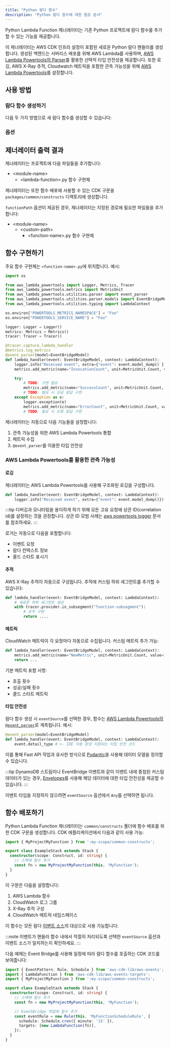 ```yaml
---
title: "Python 람다 함수"
description: "Python 람다 함수에 대한 참조 문서"
---
```





Python Lambda Function 제너레이터는 기존 Python 프로젝트에 람다 함수를 추가할 수 있는 기능을 제공합니다.

이 제너레이터는 AWS CDK 인프라 설정이 포함된 새로운 Python 람다 핸들러를 생성합니다. 생성된 백엔드는 서버리스 배포를 위해 AWS Lambda를 사용하며, [AWS Lambda Powertools의 Parser](https://docs.powertools.aws.dev/lambda/python/latest/utilities/parser/)를 활용한 선택적 타입 안전성을 제공합니다. 또한 로깅, AWS X-Ray 추적, Cloudwatch 메트릭을 포함한 관측 가능성을 위해 [AWS Lambda Powertools](https://docs.powertools.aws.dev/lambda/python/latest/)를 설정합니다.

## 사용 방법

### 람다 함수 생성하기

다음 두 가지 방법으로 새 람다 함수를 생성할 수 있습니다:

<RunGenerator generator="py#lambda-function" />

### 옵션

<GeneratorParameters schema={schema} />

## 제너레이터 출력 결과

제너레이터는 프로젝트에 다음 파일들을 추가합니다:

<FileTree>

- \<module-name>
  - \<lambda-function>.py 함수 구현체

</FileTree>

제너레이터는 또한 함수 배포에 사용할 수 있는 CDK 구문을 `packages/common/constructs` 디렉토리에 생성합니다.

`functionPath` 옵션이 제공된 경우, 제너레이터는 지정된 경로에 필요한 파일들을 추가합니다:

<FileTree>

- \<module-name>
  - \<custom-path>
    - \<function-name>.py 함수 구현체

</FileTree>

## 함수 구현하기

주요 함수 구현체는 `<function-name>.py`에 위치합니다. 예시:

```python
import os

from aws_lambda_powertools import Logger, Metrics, Tracer
from aws_lambda_powertools.metrics import MetricUnit
from aws_lambda_powertools.utilities.parser import event_parser
from aws_lambda_powertools.utilities.parser.models import EventBridgeModel
from aws_lambda_powertools.utilities.typing import LambdaContext

os.environ["POWERTOOLS_METRICS_NAMESPACE"] = "Foo"
os.environ["POWERTOOLS_SERVICE_NAME"] = "Foo"

logger: Logger = Logger()
metrics: Metrics = Metrics()
tracer: Tracer = Tracer()

@tracer.capture_lambda_handler
@metrics.log_metrics
@event_parser(model=EventBridgeModel)
def lambda_handler(event: EventBridgeModel, context: LambdaContext):
    logger.info("Received event", extra={"event": event.model_dump() })
    metrics.add_metric(name="InvocationCount", unit=MetricUnit.Count, value=1)

    try:
        # TODO: 구현 필요
        metrics.add_metric(name="SuccessCount", unit=MetricUnit.Count, value=1)
        # TODO: 필요 시 성공 응답 구현
    except Exception as e:
        logger.exception(e)
        metrics.add_metric(name="ErrorCount", unit=MetricUnit.Count, value=1)
        # TODO: 필요 시 오류 응답 구현
```

제너레이터는 자동으로 다음 기능들을 설정합니다:

1. 관측 가능성을 위한 AWS Lambda Powertools 통합
2. 메트릭 수집
3. `@event_parser`를 이용한 타입 안전성

### AWS Lambda Powertools를 활용한 관측 가능성

#### 로깅

제너레이터는 AWS Lambda Powertools를 사용해 구조화된 로깅을 구성합니다.

```python
def lambda_handler(event: EventBridgeModel, context: LambdaContext):
    logger.info("Received event", extra={"event": event.model_dump()})
```

:::tip
디버깅과 모니터링을 용이하게 하기 위해 모든 고유 요청에 상관 ID(correlation id)를 설정하는 것을 권장합니다. 상관 ID 모범 사례는 [aws powertools logger](https://docs.powertools.aws.dev/lambda/python/2.22.0/core/logger/#setting-a-correlation-id) 문서를 참조하세요.
:::

로거는 자동으로 다음을 포함합니다:
- 이벤트 요청
- 람다 컨텍스트 정보
- 콜드 스타트 표시기

#### 추적

AWS X-Ray 추적이 자동으로 구성됩니다. 추적에 커스텀 하위 세그먼트를 추가할 수 있습니다:

```python
def lambda_handler(event: EventBridgeModel, context: LambdaContext):
    # 새로운 하위 세그먼트 생성
    with tracer.provider.in_subsegment("function-subsegment"):
        # 로직 구현
        return ....
```

#### 메트릭

CloudWatch 메트릭이 각 요청마다 자동으로 수집됩니다. 커스텀 메트릭 추가 가능:

```python
def lambda_handler(event: EventBridgeModel, context: LambdaContext):
    metrics.add_metric(name="NewMetric", unit=MetricUnit.Count, value=1)
    return ...
```

기본 메트릭 포함 사항:
- 호출 횟수
- 성공/실패 횟수
- 콜드 스타트 메트릭

#### 타입 안전성

람다 함수 생성 시 `eventSource`를 선택한 경우, 함수는 [AWS Lambda Powertools의 `@event_parser`](https://docs.powertools.aws.dev/lambda/python/latest/utilities/parser/)로 계측됩니다. 예시:

```python {3}
@event_parser(model=EventBridgeModel)
def lambda_handler(event: EventBridgeModel, context: LambdaContext):
    event.detail_type # <- IDE 자동 완성 지원되는 타입 안전 코드
```

이를 통해 <Link path="guides/fastapi">Fast API</Link> 작업과 유사한 방식으로 [Pydantic](https://docs.pydantic.dev/latest/)을 사용해 데이터 모델을 정의할 수 있습니다.

:::tip
DynamoDB 스트림이나 EventBridge 이벤트와 같이 이벤트 내에 중첩된 커스텀 데이터가 있는 경우, [Envelopes](https://docs.powertools.aws.dev/lambda/python/latest/utilities/parser/#envelopes)를 사용해 해당 데이터에 대한 타입 안전성을 제공할 수 있습니다.
:::

이벤트 타입을 지정하지 않으려면 `eventSource` 옵션에서 `Any`를 선택하면 됩니다.

## 함수 배포하기

Python Lambda Function 제너레이터는 `common/constructs` 폴더에 함수 배포를 위한 CDK 구문을 생성합니다. CDK 애플리케이션에서 다음과 같이 사용 가능:

```ts
import { MyProjectMyFunction } from ':my-scope/common-constructs';

export class ExampleStack extends Stack {
  constructor(scope: Construct, id: string) {
    // 스택에 함수 추가
    const fn = new MyProjectMyFunction(this, 'MyFunction');
  }
}
```

이 구문은 다음을 설정합니다:
1. AWS Lambda 함수
2. CloudWatch 로그 그룹
3. X-Ray 추적 구성
4. CloudWatch 메트릭 네임스페이스

이 함수는 모든 람다 [이벤트 소스](https://docs.powertools.aws.dev/lambda/python/latest/utilities/parser/)의 대상으로 사용 가능합니다:

:::note
이벤트가 핸들러 함수 내에서 적절히 처리되도록 선택한 `eventSource` 옵션과 이벤트 소스가 일치하는지 확인하세요.
:::

다음 예제는 Event Bridge를 사용해 일정에 따라 람다 함수를 호출하는 CDK 코드를 보여줍니다:

```ts
import { EventPattern, Rule, Schedule } from 'aws-cdk-lib/aws-events';
import { LambdaFunction } from 'aws-cdk-lib/aws-events-targets';
import { MyProjectMyFunction } from ':my-scope/common-constructs';

export class ExampleStack extends Stack {
  constructor(scope: Construct, id: string) {
    // 스택에 함수 추가
    const fn = new MyProjectMyFunction(this, 'MyFunction');

    // EventBridge 작업에 함수 추가
    const eventRule = new Rule(this, 'MyFunctionScheduleRule', {
      schedule: Schedule.cron({ minute: '15' }),
      targets: [new LambdaFunction(fn)],
    });
  }
}
```
